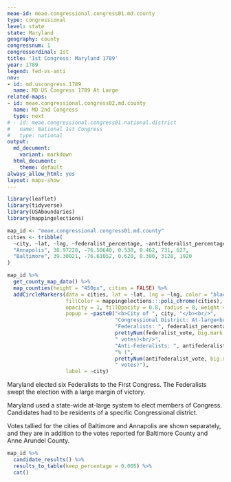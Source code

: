 ```yaml
---
meae-id: meae.congressional.congress01.md.county
type: congressional
level: state
state: Maryland
geography: county
congressnum: 1
congressordinal: 1st
title: '1st Congress: Maryland 1789'
year: 1789
legend: fed-vs-anti
nnv:
- id: md.uscongress.1789
  name: MD US Congress 1789 At Large
related-maps:
- id: meae.congressional.congress02.md.county
  name: MD 2nd Congress
  type: next
# - id: meae.congressional.congress01.national.district
#   name: National 1st Congress
#   type: national
output:
  md_document:
    variant: markdown
  html_document:
    theme: default
always_allow_html: yes
layout: maps-show
---
```


```r
library(leaflet)
library(tidyverse)
library(USAboundaries)
library(mappingelections)

map_id <- "meae.congressional.congress01.md.county"
cities <- tribble(
  ~city, ~lat, ~lng, ~federalist_percentage, ~antifederalist_percentage, ~federalist_vote, ~antifederalist_vote,
  "Annapolis", 38.97228, -76.50640, 0.538, 0.462, 731, 627,
  "Baltimore", 39.30021, -76.61052, 0.620, 0.380, 3128, 1920
)
```

<div class="map">

```r
map_id %>%
  get_county_map_data() %>% 
  map_counties(height = "450px", cities = FALSE) %>%
  addCircleMarkers(data = cities, lat = ~lat, lng = ~lng, color = "black",
                   fillColor = mappingelections:::poli_chrome(cities),
                   opacity = 1, fillOpacity = 0.8, radius = 8, weight = 3,
                   popup = ~paste0("<b>City of ", city, "</b><br/>",
                                   "Congressional District: At-large<br/>",
                                   "Federalists: ", federalist_percentage * 100, "% (", 
                                   prettyNum(federalist_vote, big.mark = ","), 
                                   " votes)<br/>",
                                   "Anti-Federalists: ", antifederalist_percentage * 100,
                                   "% (", 
                                   prettyNum(antifederalist_vote, big.mark = ","),
                                   " votes)"),
                   label = ~city) 
```

</div>

Maryland elected six Federalists to the First Congress. The Federalists swept the election with a large margin of victory.

Maryland used a state-wide at-large system to elect members of Congress. Candidates had to be residents of a specific Congressional district. 

Votes tallied for the cities of Baltimore and Annapolis are shown separately, and they are in addition to the votes reported for Baltimore County and Anne Arundel County.

<div class="results-table">

```r
map_id %>%
  candidate_results() %>%
  results_to_table(keep_percentage = 0.005) %>%
  cat()
```

</div>
